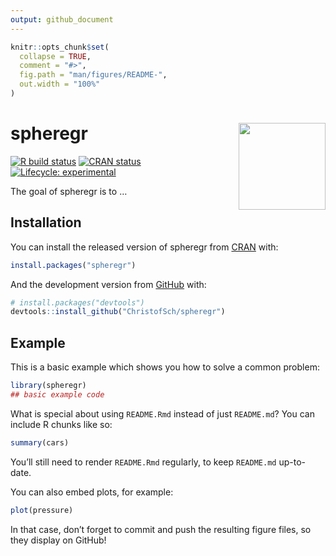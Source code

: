 ```yaml
---
output: github_document
---
```


<!-- README.md is generated from README.Rmd. Please edit that file -->

```r
knitr::opts_chunk$set(
  collapse = TRUE,
  comment = "#>",
  fig.path = "man/figures/README-",
  out.width = "100%"
)
```

# spheregr <img src="man/figures/logo.png" align="right" height="139" />

<!-- badges: start -->
[![R build status](https://github.com/ChristofSch/spheregr/workflows/R-CMD-check/badge.svg)](https://github.com/ChristofSch/spheregr/actions)
[![CRAN status](https://www.r-pkg.org/badges/version/spheregr)](https://CRAN.R-project.org/package=spheregr)
[![Lifecycle: experimental](https://img.shields.io/badge/lifecycle-experimental-orange.svg)](https://www.tidyverse.org/lifecycle/#experimental)
<!-- badges: end -->

The goal of spheregr is to ...

## Installation

You can install the released version of spheregr from [CRAN](https://CRAN.R-project.org) with:

``` r
install.packages("spheregr")
```

And the development version from [GitHub](https://github.com/) with:

``` r
# install.packages("devtools")
devtools::install_github("ChristofSch/spheregr")
```
## Example

This is a basic example which shows you how to solve a common problem:

```r
library(spheregr)
## basic example code
```

What is special about using `README.Rmd` instead of just `README.md`? You can include R chunks like so:

```r
summary(cars)
```

You'll still need to render `README.Rmd` regularly, to keep `README.md` up-to-date.

You can also embed plots, for example:

```r
plot(pressure)
```

In that case, don't forget to commit and push the resulting figure files, so they display on GitHub!
